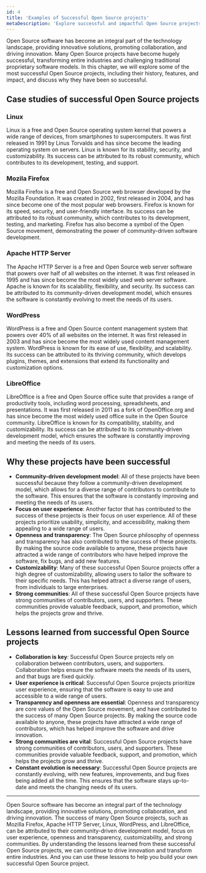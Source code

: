 ```yaml
---
id: 4
title: 'Examples of Successful Open Source projects'
metaDescription: 'Explore successful and impactful Open Source projects that transformed industries and challenged proprietary models. Discover their history, features, and impact. Join the movement!'
---
```

<p class="lead">Open Source software has become an integral part of the technology landscape, providing innovative solutions, promoting collaboration, and driving innovation. Many Open Source projects have become hugely successful, transforming entire industries and challenging traditional proprietary software models. In this chapter, we will explore some of the most successful Open Source projects, including their history, features, and impact, and discuss why they have been so successful.</p>

## Case studies of successful Open Source projects
### Linux
          
Linux is a free and Open Source operating system kernel that powers a wide range of devices, from smartphones to supercomputers. It was first released in 1991 by Linus Torvalds and has since become the leading operating system on servers. Linux is known for its stability, security, and customizability. Its success can be attributed to its robust community, which contributes to its development, testing, and support.

### Mozila Firefox
          
Mozilla Firefox is a free and Open Source web browser developed by the Mozilla Foundation. It was created in 2002, first released in 2004, and has since become one of the most popular web browsers. Firefox is known for its speed, security, and user-friendly interface. Its success can be attributed to its robust community, which contributes to its development, testing, and marketing. Firefox has also become a symbol of the Open Source movement, demonstrating the power of community-driven software development.
          
### Apache HTTP Server
          
The Apache HTTP Server is a free and Open Source web server software that powers over half of all websites on the internet. It was first released in 1995 and has since become the most widely used web server software. Apache is known for its scalability, flexibility, and security. Its success can be attributed to its community-driven development model, which ensures the software is constantly evolving to meet the needs of its users.

### WordPress
        
WordPress is a free and Open Source content management system that powers over 40% of all websites on the internet. It was first released in 2003 and has since become the most widely used content management system. WordPress is known for its ease of use, flexibility, and scalability. Its success can be attributed to its thriving community, which develops plugins, themes, and extensions that extend its functionality and customization options.
          
### LibreOffice

LibreOffice is a free and Open Source office suite that provides a range of productivity tools, including word processing, spreadsheets, and presentations. It was first released in 2011 as a fork of OpenOffice.org and has since become the most widely used office suite in the Open Source community. LibreOffice is known for its compatibility, stability, and customizability. Its success can be attributed to its community-driven development model, which ensures the software is constantly improving and meeting the needs of its users.

## Why these projects have been successful

- <strong>Community-driven development model</strong>: All of these projects have been successful because they follow a community-driven development model, which allows for a diverse range of contributors to contribute to the software. This ensures that the software is constantly improving and meeting the needs of its users.
- <strong>Focus on user experience</strong>: Another factor that has contributed to the success of these projects is their focus on user experience. All of these projects prioritize usability, simplicity, and accessibility, making them appealing to a wide range of users.
- <strong>Openness and transparency</strong>: The Open Source philosophy of openness and transparency has also contributed to the success of these projects. By making the source code available to anyone, these projects have attracted a wide range of contributors who have helped improve the software, fix bugs, and add new features.
- <strong>Customizability</strong>: Many of these successful Open Source projects offer a high degree of customizability, allowing users to tailor the software to their specific needs. This has helped attract a diverse range of users, from individuals to large enterprises.
- <strong>Strong communities</strong>: All of these successful Open Source projects have strong communities of contributors, users, and supporters. These communities provide valuable feedback, support, and promotion, which helps the projects grow and thrive.

## Lessons learned from successful Open Source projects
          
- <strong>Collaboration is key</strong>: Successful Open Source projects rely on collaboration between contributors, users, and supporters. Collaboration helps ensure the software meets the needs of its users, and that bugs are fixed quickly.              
- <strong>User experience is critical</strong>: Successful Open Source projects prioritize user experience, ensuring that the software is easy to use and accessible to a wide range of users.
- <strong>Transparency and openness are essential</strong>: Openness and transparency are core values of the Open Source movement, and have contributed to the success of many Open Source projects. By making the source code available to anyone, these projects have attracted a wide range of contributors, which has helped improve the software and drive innovation.
- <strong>Strong communities are vital</strong>: Successful Open Source projects have strong communities of contributors, users, and supporters. These communities provide valuable feedback, support, and promotion, which helps the projects grow and thrive.
- <strong>Constant evolution is necessary</strong>: Successful Open Source projects are constantly evolving, with new features, improvements, and bug fixes being added all the time. This ensures that the software stays up-to-date and meets the changing needs of its users.

<hr/>

<p class="lead">Open Source software has become an integral part of the technology landscape, providing innovative solutions, promoting collaboration, and driving innovation. The success of many Open Source projects, such as Mozilla Firefox, Apache HTTP Server, Linux, WordPress, and LibreOffice, can be attributed to their community-driven development model, focus on user experience, openness and transparency, customizability, and strong communities. By understanding the lessons learned from these successful Open Source projects, we can continue to drive innovation and transform entire industries. And you can use these lessons to help you build your own successful Open Source project.</p>
